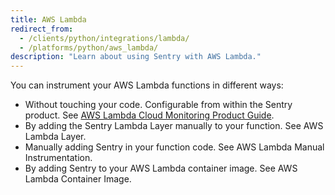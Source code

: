 ```yaml
---
title: AWS Lambda
redirect_from:
  - /clients/python/integrations/lambda/
  - /platforms/python/aws_lambda/
description: "Learn about using Sentry with AWS Lambda."
---
```


You can instrument your AWS Lambda functions in different ways:

- Without touching your code. Configurable from within the Sentry product. See [AWS Lambda Cloud Monitoring Product Guide](/product/integrations/cloud-monitoring/aws-lambda/).
- By adding the Sentry Lambda Layer manually to your function. See <PlatformLink to="/integrations/aws-lambda/manual-layer/">AWS Lambda Layer</PlatformLink>.
- Manually adding Sentry in your function code. See <PlatformLink to="/integrations/aws-lambda/manual-instrumentation/">AWS Lambda Manual Instrumentation</PlatformLink>.
- By adding Sentry to your AWS Lambda container image. See <PlatformLink to="/integrations/aws-lambda/container-image/">AWS Lambda Container Image</PlatformLink>.
